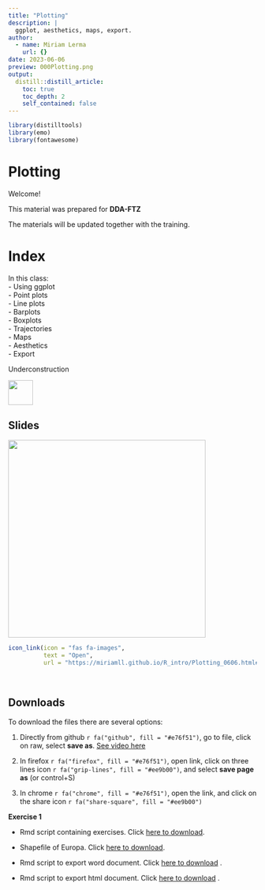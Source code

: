```yaml
---
title: "Plotting"
description: |
  ggplot, aesthetics, maps, export.
author:
  - name: Miriam Lerma
    url: {}
date: 2023-06-06
preview: 000Plotting.png
output:
  distill::distill_article:
    toc: true
    toc_depth: 2
    self_contained: false
---
```


```r
library(distilltools)
library(emo)
library(fontawesome)
```

# Plotting

Welcome!

This material was prepared for **DDA-FTZ**

The materials will be updated together with the training.

# Index

In this class:<br>
- Using ggplot<br>
- Point plots <br>
- Line plots<br>
- Barplots<br>
- Boxplots<br>
- Trajectories<br>
- Maps<br>
- Aesthetics<br>
- Export<br>

Underconstruction

<html>
<body>
   <left>
      <a href="https://miriamll.github.io/R_intro/Plotting_0606.html#1"><img src="https://media.tenor.com/MRCIli40TYoAAAAi/under-construction90s-90s.gif" style="width:50px"></a>
   </left>
</body>
</html>


## Slides
<html>
<body>
   <left>
      <a href="https://miriamll.github.io/R_intro/Plotting_0606.html#1"><img src="https://github.com/MiriamLL/miriamlerma_/blob/main/_posts/2023-06-06-plotting/000Plotting.png?raw=true" style="width:400px"></a>
   </left>
</body>
</html>


```r
icon_link(icon = "fas fa-images",
          text = "Open",
          url = "https://miriamll.github.io/R_intro/Plotting_0606.html#1")
```



<br>

## Downloads

To download the files there are several options:  

1. Directly from github `r fa("github", fill = "#e76f51")`, go to file, click on raw, select **save as**. [See video here](https://www.gitkraken.com/learn/git/github-download#how-to-download-a-csv-from-github)

2. In firefox `r fa("firefox", fill = "#e76f51")`, open link, click on three lines icon `r fa("grip-lines", fill = "#ee9b00")`, and select **save page as** (or control+S)

3. In chrome `r fa("chrome", fill = "#e76f51")`, open the link, and click on the share icon `r fa("share-square", fill = "#ee9b00")`

**Exercise 1**

- Rmd script containing exercises. Click [here to download]("https://github.com/MiriamLL/R_intro/blob/master/03ExercisesPlotting.Rmd").

- Shapefile of Europa. Click [here to download]("https://github.com/MiriamLL/R_intro/blob/master/Downloads/Europe.shp").

- Rmd script to export word document. Click [here to download]("https://github.com/MiriamLL/R_intro/blob/master/04PlotWord.Rmd") .

- Rmd script to export html document. Click [here to download]("https://github.com/MiriamLL/R_intro/blob/master/05PlotInteractive.Rmd") .

